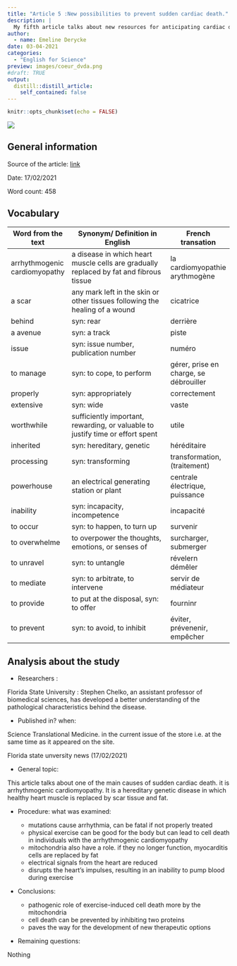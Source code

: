 ```yaml
---
title: "Article 5 :New possibilities to prevent sudden cardiac death."
description: |
  My fifth article talks about new resources for anticipating cardiac death.
author:
  - name: Emeline Derycke
date: 03-04-2021
categories:
  - "English for Science"
preview: images/coeur_dvda.png
#draft: TRUE
output:
  distill::distill_article:
    self_contained: false
---
```


```r
knitr::opts_chunk$set(echo = FALSE)
```

![](images/coeur_dvda.png)

## General information 

Source of the article:  [link](https://news.fsu.edu/news/health-medicine/2021/02/17/fsu-college-of-medicine-researcher-develops-new-possibilities-to-prevent-sudden-cardiac-death/)

Date: 17/02/2021

Word count: 458

## Vocabulary 

| Word from the text             | Synonym/ Definition in English                                                 | French transation                       |
| ------------------------------ | ------------------------------------------------------------------------------ | --------------------------------------- |
| arrhythmogenic cardiomyopathy  | a disease in which heart muscle cells are gradually replaced by fat and fibrous tissue                                                              | la  cardiomyopathie arythmogène         |
| a scar                         | any mark left in the skin or other tissues following the healing of a wound    | cicatrice                               |
| behind                         | syn: rear                                                                      | derrière                                |
| a avenue                       | syn: a track                                                                   | piste                                   |
| issue                          | syn: issue number, publication number                                          | numéro                                  |
| to manage                      | syn: to cope, to perform                                                       | gérer, prise en charge, se débrouiller  |
| properly                       | syn: appropriately                                                             | correctement                            |
| extensive                      | syn: wide                                                                      | vaste                                   |
| worthwhile                     | sufficiently important, rewarding, or valuable to justify time or effort spent | utile                                   |
| inherited                      | syn: hereditary, genetic                                                       | héréditaire                             |
| processing                     | syn: transforming                                                              | transformation, (traitement)            |
| powerhouse                     | an electrical generating station or plant                                      | centrale électrique, puissance          |
| inability                      | syn: incapacity, incompetence                                                  | incapacité                              |
| to occur                       | syn: to happen, to turn up                                                     | survenir                                |
| to overwhelme                  | to overpower the thoughts, emotions, or senses of                              | surcharger, submerger                   |
| to unravel                     | syn: to untangle                                                               | révelern démêler                        |
| to mediate                     | syn: to arbitrate, to intervene                                                | servir de médiateur                     |
| to provide                     | to put at the disposal, syn: to offer                                          | fourninr                                |
| to prevent                     | syn: to avoid, to inhibit                                                      | éviter, prévenenir, empêcher            |

## Analysis about the study 
* Researchers :

Florida State University : Stephen Chelko, an assistant professor of biomedical sciences, has developed a better understanding of the pathological characteristics behind the disease.

* Published in? when:

 Science Translational Medicine. in the current issue of the store i.e. at the same time as it appeared on the site.

Florida state unversity news (17/02/2021)

* General topic:

This article talks about one of the main causes of sudden cardiac death. it is arrhythmogenic cardiomyopathy. It is a hereditary genetic disease in which healthy heart muscle is replaced by scar tissue and fat.

* Procedure: what was examined:

   + mutations cause arrhythmia, can be fatal if not properly treated
   + physical exercise can be good for the body but can lead to cell death in individuals with the arrhythmogenic cardiomyopathy
   + mitochondria also have a role. if they no longer function, myocarditis cells are replaced by fat
   + electrical signals from the heart are reduced
   + disrupts the heart's impulses, resulting in an inability to pump blood during exercise

* Conclusions:

   + pathogenic role of exercise-induced cell death more by the mitochondria
   + cell death can be prevented by inhibiting two proteins
   + paves the way for the development of new therapeutic options

* Remaining questions:

Nothing

